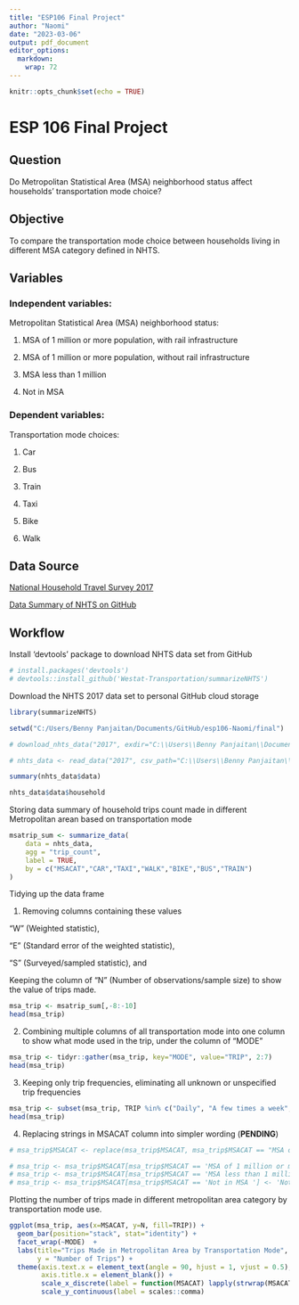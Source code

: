 ```yaml
---
title: "ESP106 Final Project"
author: "Naomi"
date: "2023-03-06"
output: pdf_document
editor_options: 
  markdown: 
    wrap: 72
---
```


```r
knitr::opts_chunk$set(echo = TRUE)
```

# ESP 106 Final Project

## Question

Do Metropolitan Statistical Area (MSA) neighborhood status affect
households' transportation mode choice?

## Objective

To compare the transportation mode choice between households living in
different MSA category defined in NHTS.

## Variables

### Independent variables:

Metropolitan Statistical Area (MSA) neighborhood status:

1.  MSA of 1 million or more population, with rail infrastructure

2.  MSA of 1 million or more population, without rail infrastructure

3.  MSA less than 1 million

4.  Not in MSA

### Dependent variables:

Transportation mode choices:

1.  Car

2.  Bus

3.  Train

4.  Taxi

5.  Bike

6.  Walk

## Data Source

[National Household Travel Survey 2017](https://nhts.ornl.gov/)

[Data Summary of NHTS on
GitHub](https://github.com/Westat-Transportation/summarizeNHTS.git)

## Workflow

Install 'devtools' package to download NHTS data set from GitHub

```r
# install.packages('devtools')
# devtools::install_github('Westat-Transportation/summarizeNHTS')
```

Download the NHTS 2017 data set to personal GitHub cloud storage

```r
library(summarizeNHTS)

setwd("C:/Users/Benny Panjaitan/Documents/GitHub/esp106-Naomi/final")

# download_nhts_data("2017", exdir="C:\\Users\\Benny Panjaitan\\Documents\\GitHub\\esp106-Naomi\\final")

# nhts_data <- read_data("2017", csv_path="C:\\Users\\Benny Panjaitan\\Documents\\GitHub\\esp106-Naomi\\final")

summary(nhts_data$data)
```

```r
nhts_data$data$household
```

Storing data summary of household trips count made in different Metropolitan arean based on transportation mode

```r
msatrip_sum <- summarize_data(
    data = nhts_data,
    agg = "trip_count",
    label = TRUE,
    by = c("MSACAT","CAR","TAXI","WALK","BIKE","BUS","TRAIN")
)
```

Tidying up the data frame

1. Removing columns containing these values

"W" (Weighted statistic),

"E" (Standard error of the weighted statistic),

"S" (Surveyed/sampled statistic), and

Keeping the column of "N" (Number of observations/sample size) to show the value of trips made.

```r
msa_trip <- msatrip_sum[,-8:-10]
head(msa_trip)
```

2. Combining multiple columns of all transportation mode into one column to show what mode used in the trip, under the column of "MODE"

```r
msa_trip <- tidyr::gather(msa_trip, key="MODE", value="TRIP", 2:7)
head(msa_trip)
```

3. Keeping only trip frequencies, eliminating all unknown or unspecified trip frequencies

```r
msa_trip <- subset(msa_trip, TRIP %in% c("Daily", "A few times a week", "A few times a month", "A few times a year", "Never"))
head(msa_trip)
```

4. Replacing strings in MSACAT column into simpler wording (**PENDING**)

```r
# msa_trip$MSACAT <- replace(msa_trip$MSACAT, msa_trip$MSACAT == "MSA of 1 million or more, with rail", msa_trip$MSACAT == "MSA ≥ 1 million, with rail")

# msa_trip <- msa_trip$MSACAT[msa_trip$MSACAT == 'MSA of 1 million or more, and not in 1'] <- 'MSA ≥ 1 million, no rail'
# msa_trip <- msa_trip$MSACAT[msa_trip$MSACAT == 'MSA less than 1 million'] <- 'MSA < 1 million'
# msa_trip <- msa_trip$MSACAT[msa_trip$MSACAT == 'Not in MSA '] <- 'Not MSA'
```


Plotting the number of trips made in different metropolitan area category by transportation mode use.

```r
ggplot(msa_trip, aes(x=MSACAT, y=N, fill=TRIP)) +  
  geom_bar(position="stack", stat="identity") +
  facet_wrap(~MODE)  + 
  labs(title="Trips Made in Metropolitan Area by Transportation Mode", 
       y = "Number of Trips") +
  theme(axis.text.x = element_text(angle = 90, hjust = 1, vjust = 0.5),
        axis.title.x = element_blank()) + 
        scale_x_discrete(label = function(MSACAT) lapply(strwrap(MSACAT, width = 20, simplify = FALSE), paste, collapse="\n")) +
        scale_y_continuous(label = scales::comma)
```

